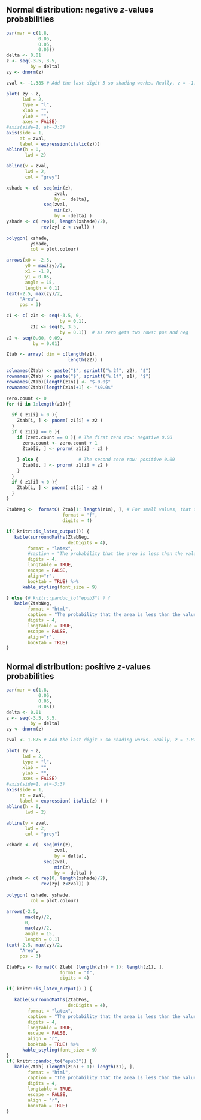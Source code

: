 \pagebreak
\null
\pagebreak

## Normal distribution: negative $z$-values probabilities {#ZTablesNEG}


```r
par(mar = c(1.8, 
            0.05, 
            0.05, 
            0.05))
delta <- 0.01
z <- seq(-3.5, 3.5, 
         by = delta)
zy <- dnorm(z)

zval <- -1.385 # Add the last digit 5 so shading works. Really, z = -1.38

plot( zy ~ z,
      lwd = 2,
      type = "l",
      xlab = "",
      ylab = "",
      axes = FALSE)
#axis(side=1, at=-3:3)
axis(side = 1, 
     at = zval, 
     label = expression(italic(z)))
abline(h = 0, 
       lwd = 2)

abline(v = zval, 
       lwd = 2, 
       col = "grey")

xshade <- c(  seq(min(z), 
                  zval, 
                  by =  delta),
              seq(zval, 
                  min(z), 
                  by = -delta) )
yshade <- c( rep(0, length(xshade)/2),
             rev(zy[ z < zval]) )
            
polygon( xshade, 
         yshade, 
         col = plot.colour)

arrows(x0 = -2.5, 
       y0 = max(zy)/2,
       x1 = -1.8, 
       y1 = 0.05, 
       angle = 15,
       length = 0.1)
text(-2.5, max(zy)/2, 
     "Area",
     pos = 3)
```




\begin{small}
The table gives the probability (area) that a $z$-score is \textbf{less} than the $z$-score looked up.
For example: Look up $z = -1.38$; the area \emph{less than} $z = -1.38$ is about $0.0838$, or about $8.4$\%.
\end{small}

```r
z1 <- c( z1n <- seq(-3.5, 0, 
                    by = 0.1), 
         z1p <- seq(0, 3.5, 
                    by = 0.1))  # As zero gets two rows: pos and neg
z2 <- seq(0.00, 0.09, 
          by = 0.01)

Ztab <- array( dim = c(length(z1), 
                       length(z2)) )  

colnames(Ztab) <- paste("$", sprintf("%.2f", z2), "$")
rownames(Ztab) <- paste("$", sprintf("%.1f", z1), "$")
rownames(Ztab)[length(z1n)] <- "$-0.0$"
rownames(Ztab)[length(z1n)+1] <- "$0.0$"

zero.count <- 0
for (i in 1:length(z1)){
  
  if ( z1[i] > 0 ){
    Ztab[i, ] <- pnorm( z1[i] + z2 )
  } 
  if ( z1[i] == 0 ){
    if (zero.count == 0 ){ # The first zero row: negative 0.00
      zero.count <- zero.count + 1 
      Ztab[i, ] <- pnorm( z1[i] - z2 )
      
    } else {               # The second zero row: positive 0.00
      Ztab[i, ] <- pnorm( z1[i] + z2 )
    }
  }
  if ( z1[i] < 0 ){
    Ztab[i, ] <- pnorm( z1[i] - z2 )
  }
}

```


```r
ZtabNeg <-  formatC( Ztab[1: length(z1n), ], # For small values, that otherwise end up in sci notation
                     format = "f",
                     digits = 4)   

if( knitr::is_latex_output()) {
   kable(surroundMaths(ZtabNeg,
                       decDigits = 4),
        format = "latex",
        #caption = "The probability that the area is less than the value of $z$ that is looked up",
        digits = 4,
        longtable = TRUE,
        escape = FALSE,
        align="r",
        booktab = TRUE) %>%
      kable_styling(font_size = 9)        

} else {# knitr::pandoc_to("epub3") ) {
   kable(ZtabNeg,
        format = "html",
        caption = "The probability that the area is less than the value of $z$ that is looked up",
        digits = 4,
        longtable = TRUE,
        escape = FALSE,
        align="r",
        booktab = TRUE)        
}
```

  


\pagebreak


## Normal distribution: positive $z$-values probabilities  {#ZTablesPOS}



```r
par(mar = c(1.8, 
            0.05, 
            0.05, 
            0.05))
delta <- 0.01
z <- seq(-3.5, 3.5, 
         by = delta)
zy <- dnorm(z)

zval <- 1.875 # Add the last digit 5 so shading works. Really, z = 1.87

plot( zy ~ z,
      lwd = 2,
      type = "l",
      xlab = "",
      ylab = "",
      axes = FALSE)
#axis(side=1, at=-3:3)
axis(side = 1, 
     at = zval, 
     label = expression( italic(z) ) )
abline(h = 0, 
       lwd = 2)

abline(v = zval, 
       lwd = 2, 
       col = "grey")

xshade <- c(  seq(min(z), 
                  zval, 
                  by = delta),
              seq(zval, 
                  min(z), 
                  by = -delta) )
yshade <- c( rep(0, length(xshade)/2),
             rev(zy[ z<zval]) )
            
polygon( xshade, yshade, 
         col = plot.colour)

arrows(-2.5, 
       max(zy)/2,
       0, 
       max(zy)/2, 
       angle = 15,
       length = 0.1)
text(-2.5, max(zy)/2, 
     "Area",
     pos = 3)
```


\begin{small}
The table gives the probability (area) that a $z$-score is \textbf{less} than the $z$-score looked up.
For example: Look up $z = 1.87$; the area \textit{less than} $z = 1.87$ is about 0.9693, or about 96.9\%.
\end{small}

```r
ZtabPos <- formatC( Ztab[ (length(z1n) + 1): length(z1), ],
                    format = "f",
                    digits = 4)

if( knitr::is_latex_output() ) {

   kable(surroundMaths(ZtabPos,
                       decDigits = 4),
        format = "latex",
        caption = "The probability that the area is less than the value of $z$ that is looked up",
        digits = 4,
        longtable = TRUE,
        escape = FALSE,
        align = "r",
        booktab = TRUE) %>%
      kable_styling(font_size = 9)
}
if( knitr::pandoc_to("epub3")) {
   kable(Ztab[ (length(z1n) + 1): length(z1), ],
        format = "html",
        caption = "The probability that the area is less than the value of $z$ that is looked up",
        digits = 4,
        longtable = TRUE,
        escape = FALSE,
        align = "r",
        booktab = TRUE) 
}
```




